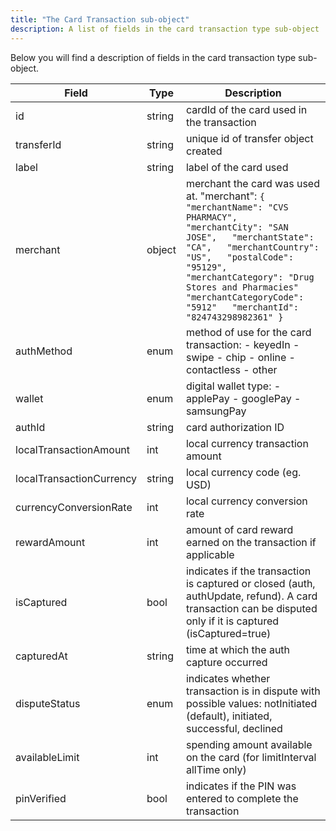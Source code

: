 ```yaml
---
title: "The Card Transaction sub-object"
description: A list of fields in the card transaction type sub-object
---
```


Below you will find a description of fields in the card transaction type sub-object.

| **Field**                | **Type** | **Description**                                                                                                                                                                                                                                                                                                     |
|--------------------------|----------|---------------------------------------------------------------------------------------------------------------------------------------------------------------------------------------------------------------------------------------------------------------------------------------------------------------------|
| id                       | string   | cardId of the card used in the transaction                                                                                                                                                                                                                                                                          |
| transferId               | string   | unique id of transfer object created                                                                                                                                                                                                                                                                                |
| label                    | string   | label of the card used                                                                                                                                                                                                                                                                                              |
| merchant                 | object   | merchant the card was used at. "merchant": `{   "merchantName": "CVS PHARMACY",   "merchantCity": "SAN JOSE",   "merchantState": "CA",   "merchantCountry": "US",   "postalCode": "95129",   "merchantCategory": "Drug Stores and Pharmacies"   "merchantCategoryCode": "5912"   "merchantId": "824743298982361" }` |
| authMethod               | enum     | method of use for the card transaction: - keyedIn - swipe - chip - online - contactless - other                                                                                                                                                                                                                     |
| wallet                   | enum     | digital wallet type: - applePay - googlePay - samsungPay                                                                                                                                                                                                                                                            |
| authId                   | string   | card authorization ID                                                                                                                                                                                                                                                                                               |
| localTransactionAmount   | int      | local currency transaction amount                                                                                                                                                                                                                                                                                   |
| localTransactionCurrency | string   | local currency code (eg. USD)                                                                                                                                                                                                                                                                                       |
| currencyConversionRate   | int      | local currency conversion rate                                                                                                                                                                                                                                                                                      |
| rewardAmount             | int      | amount of card reward earned on the transaction if applicable                                                                                                                                                                                                                                                       |
| isCaptured               | bool     | indicates if the transaction is captured or closed (auth, authUpdate, refund). A card transaction can be disputed only if it is captured (isCaptured=true)                                                                                                                                                          |
| capturedAt               | string   | time at which the auth capture occurred                                                                                                                                                                                                                                                                             |
| disputeStatus            | enum     | indicates whether transaction is in dispute with possible values: notInitiated (default), initiated, successful, declined                                                                                                                                                                                           |
| availableLimit           | int      | spending amount available on the card (for limitInterval allTime only)                                                                                                                                                                                                                                              |
| pinVerified              | bool     | indicates if the PIN was entered to complete the transaction                                                                                                                                                                                                                                                        |